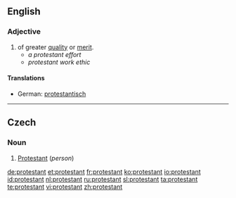 {{see|Protestant}}
==English==

===Adjective===
{{en-adj}}

# of greater [[quality]] or [[merit]].
#*''a protestant effort''
#*''protestant work ethic''

====Translations====
{{top}}
{{mid}}
* German: [[protestantisch]]
{{bottom}}

----
==Czech==

===Noun===
{{cs-noun|g=m}}

# [[Protestant]] (''person'')

[[de:protestant]]
[[et:protestant]]
[[fr:protestant]]
[[ko:protestant]]
[[io:protestant]]
[[id:protestant]]
[[nl:protestant]]
[[ru:protestant]]
[[sl:protestant]]
[[ta:protestant]]
[[te:protestant]]
[[vi:protestant]]
[[zh:protestant]]